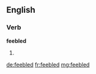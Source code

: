 ==English==

===Verb===
'''feebled'''

# {{past of|feeble}}

[[de:feebled]]
[[fr:feebled]]
[[mg:feebled]]
